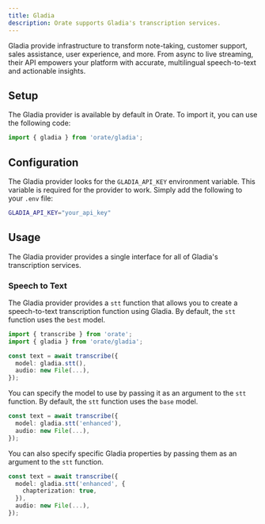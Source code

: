 ```yaml
---
title: Gladia
description: Orate supports Gladia's transcription services.
---
```



Gladia provide infrastructure to transform note-taking, customer support, sales assistance, user experience, and more. From async to live streaming, their API empowers your platform with accurate, multilingual speech-to-text and actionable insights.

## Setup

The Gladia provider is available by default in Orate. To import it, you can use the following code:

```ts
import { gladia } from 'orate/gladia';
```

## Configuration

The Gladia provider looks for the `GLADIA_API_KEY` environment variable. This variable is required for the provider to work. Simply add the following to your `.env` file:

```bash
GLADIA_API_KEY="your_api_key"
```

## Usage

The Gladia provider provides a single interface for all of Gladia's transcription services.

### Speech to Text

The Gladia provider provides a `stt` function that allows you to create a speech-to-text transcription function using Gladia. By default, the `stt` function uses the `best` model.

```ts
import { transcribe } from 'orate';
import { gladia } from 'orate/gladia';

const text = await transcribe({
  model: gladia.stt(),
  audio: new File(...),
});
```

You can specify the model to use by passing it as an argument to the `stt` function. By default, the `stt` function uses the `base` model.

```ts
const text = await transcribe({
  model: gladia.stt('enhanced'),
  audio: new File(...),
});
```

You can also specify specific Gladia properties by passing them as an argument to the `stt` function.

```ts
const text = await transcribe({
  model: gladia.stt('enhanced', {
    chapterization: true,
  }),
  audio: new File(...),
});
```
